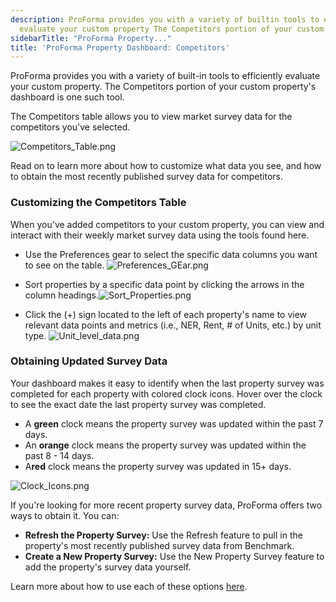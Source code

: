 ```yaml
---
description: ProForma provides you with a variety of builtin tools to efficiently
  evaluate your custom property The Competitors portion of your custom propertys dashboard...
sidebarTitle: "ProForma Property..."
title: 'ProForma Property Dashboard: Competitors'
---
```


ProForma provides you with a variety of built-in tools to efficiently evaluate your custom property. The Competitors portion of your custom property's dashboard is one such tool. 


The Competitors table allows you to view market survey data for the competitors you've selected. 


<Frame caption="Competitors list with occupancy, leasing, and unit details for property analysis.">
  <img src="/images/radix/1afcb749b524fe8714cbb31f49f7b4710cf8a243.png" alt="Competitors_Table.png" />
</Frame>


Read on to learn more about how to customize what data you see, and how to obtain the most recently published survey data for competitors. 


### Customizing the Competitors Table


When you've added competitors to your custom property, you can view and interact with their weekly market survey data using the tools found here. 


* Use the Preferences gear to select the specific data columns you want to see on the table. ![Preferences_GEar.png](/images/radix/9d2d10b1e0f99b4cc430c98b5f62aac7e13d7b6d.png)


* Sort properties by a specific data point by clicking the arrows in the column headings.![Sort_Properties.png](/images/radix/292efbbabeb2e235cb6a75d65fd91112529ae6ec.png)


* Click the (+) sign located to the left of each property's name to view relevant data points and metrics (i.e., NER, Rent, # of Units, etc.) by unit type. ![Unit_level_data.png](/images/radix/9b15e40d99104eeb75bca4a10f9ac6fd1cc7e521.png)


### Obtaining Updated Survey Data


Your dashboard makes it easy to identify when the last property survey was completed for each property with colored clock icons. Hover over the clock to see the exact date the last property survey was completed. 


* A **green** clock means the property survey was updated within the past 7 days.
* An **orange** clock means the property survey was updated within the past 8 - 14 days.
* A**red** clock means the property survey was updated in 15+ days.


<Frame caption="Competitor survey data table displaying occupancy, rent, and other metrics.">
  <img src="/images/radix/eb17a3901c230a61a744e78e861ebab67931a553.png" alt="Clock_Icons.png" />
</Frame>


If you're looking for more recent property survey data, ProForma offers two ways to obtain it. You can:


* **Refresh the Property Survey:** Use the Refresh feature to pull in the property's most recently published survey data from Benchmark.
* **Create a New Property Survey:** Use the New Property Survey feature to add the property's survey data yourself.


Learn more about how to use each of these options [here](updating-proforma-competitor-surveys.mdx).